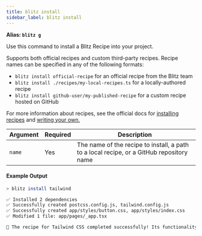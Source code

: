 ```yaml
---
title: blitz install
sidebar_label: blitz install
---
```


**Alias: `blitz g`**

Use this command to install a Blitz Recipe into your project.

Supports both official recipes and custom third-party recipes. Recipe names can be specified in any of the following formats:

- `blitz install official-recipe` for an official recipe from the Blitz team
- `blitz install ./recipes/my-local-recipes.ts` for a locally-authored recipe
- `blitz install github-user/my-published-recipe` for a custom recipe hosted on GitHub

For more information about recipes, see the official docs for [installing recipes](using-recipes) and [writing your own.](writing-recipes)

| Argument | Required | Description                                                                              |
| -------- | -------- | ---------------------------------------------------------------------------------------- |
| `name`   | Yes      | The name of the recipe to install, a path to a local recipe, or a GitHub repository name |

#### Example Output

```bash
> blitz install tailwind

✅ Installed 2 dependencies
✅ Successfully created postcss.config.js, tailwind.config.js
✅ Successfully created app/styles/button.css, app/styles/index.css
✅ Modified 1 file: app/pages/_app.tsx

🎉 The recipe for Tailwind CSS completed successfully! Its functionality is now fully configured in your Blitz app.
```
